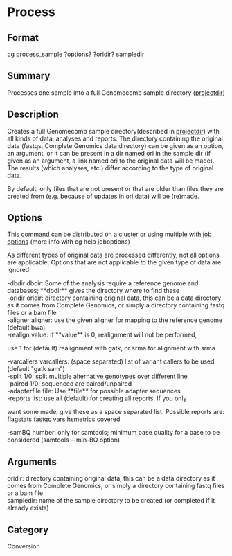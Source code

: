 = Process =

== Format ==
cg process_sample ?options? ?oridir? sampledir

== Summary ==
Processes one sample into a full Genomecomb sample directory ([[projectdir]])

== Description ==

Creates a full Genomecomb sample directory(described in [[projectdir]]) with all
kinds of data, analyses and reports. The directory containing the original
data (fastqs, Complete Genomics data directory) can be given as an option,
an argument, or it can be present in a dir named ori in the sample dir (if
given as an argument, a link named ori to the original data will be made).
The results (which analyses, etc.) differ according to the type of original data.

By default, only files that are not present or that are older than files they
are created from (e.g. because of updates in ori data) will be (re)made.

== Options ==
This command can be distributed on a cluster or using multiple with
[[joboptions|job options]] (more info with cg help joboptions)

As different types of original data are processed differently, not all options
are applicable. Options that are not applicable to the given type of data are 
ignored.

; -dbdir dbdir: Some of the analysis require a reference genome and databases; **dbdir** gives the directory where to find these
; -oridir oridir: directory containing original data, this can be a data directory as it comes from Complete Genomics, or simply a directory containing fastq files or a bam file
; -aligner aligner: use the given aligner for mapping to the reference genome (default bwa)
; -realign value: If **value** is 0, realignment will not be performed, 
use 1 for (default) realignment with gatk, or srma for alignment with srma
; -varcallers varcallers: (space separated) list of variant callers to be used (default "gatk sam")
; -split 1/0: split multiple alternative genotypes over different line
; -paired 1/0: sequenced are paired/unpaired
; -adapterfile file: Use **file** for possible adapter sequences
; -reports list: use all (default) for creating all reports. If you only
want some made, give these as a space separated list. Possible reports are:
flagstats fastqc vars hsmetrics covered
; -samBQ number: only for samtools; minimum base quality for a base to be considered (samtools --min-BQ option)

== Arguments ==
; oridir: directory containing original data, this can be a data directory as it comes from Complete Genomics, or simply a directory containing fastq files or a bam file
; sampledir: name of the sample directory to be created (or completed if it already exists)

== Category ==
Conversion
